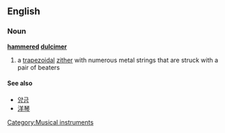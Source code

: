 ==English==
{{wikipedia|Hammered dulcimer}}
===Noun===
'''[[hammered]] [[dulcimer]]'''
#a [[trapezoidal]] [[zither]] with numerous metal strings that are struck with a pair of beaters
====See also====
*[[양금]]
*[[洋琴]]

[[Category:Musical instruments]]